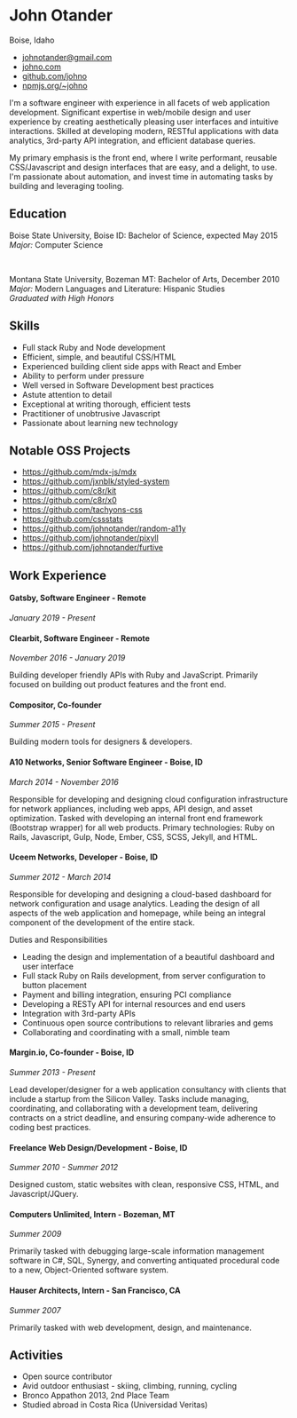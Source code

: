 # John Otander

Boise, Idaho   

- [johnotander@gmail.com](mailto:johnotander@gmail.com)   
- [johno.com](http://www.johno.com)   
- [github.com/johno](https://github.com/johno)
- [npmjs.org/~johno](https://www.npmjs.com/~johno)   

I'm a software engineer with experience in all facets of web application development. Significant expertise in web/mobile design and user experience by creating aesthetically pleasing user interfaces and intuitive interactions. Skilled at developing modern, RESTful applications with data analytics, 3rd-party API integration, and efficient database queries.

My primary emphasis is the front end, where I write performant, reusable CSS/Javascript and design interfaces that are easy, and a delight, to use. I'm passionate about automation, and invest time in automating tasks by building and leveraging tooling.

## Education

Boise State University, Boise ID: Bachelor of Science, expected May 2015   
_Major:_ Computer Science

<br />

Montana State University, Bozeman MT: Bachelor of Arts, December 2010   
_Major:_ Modern Languages and Literature: Hispanic Studies   
_Graduated with High Honors_

## Skills

  - Full stack Ruby and Node development
  - Efficient, simple, and beautiful CSS/HTML
  - Experienced building client side apps with React and Ember
  - Ability to perform under pressure
  - Well versed in Software Development best practices
  - Astute attention to detail
  - Exceptional at writing thorough, efficient tests
  - Practitioner of unobtrusive Javascript
  - Passionate about learning new technology

## Notable OSS Projects

- <https://github.com/mdx-js/mdx>
- <https://github.com/jxnblk/styled-system>
- <https://github.com/c8r/kit>
- <https://github.com/c8r/x0>
- <https://github.com/tachyons-css>
- <https://github.com/cssstats>
- <https://github.com/johnotander/random-a11y>
- <https://github.com/johnotander/pixyll>
- <https://github.com/johnotander/furtive>

## Work Experience

#### Gatsby, Software Engineer - Remote

_January 2019 - Present_

#### Clearbit, Software Engineer - Remote

_November 2016 - January 2019_

Building developer friendly APIs with Ruby and JavaScript.
Primarily focused on building out product features and the front end.

#### Compositor, Co-founder

_Summer 2015 - Present_

Building modern tools for designers & developers.

#### A10 Networks, Senior Software Engineer - Boise, ID
_March 2014 - November 2016_
 
Responsible for developing and designing cloud configuration infrastructure for network appliances, including web apps, API design, and asset optimization. Tasked with developing an internal front end framework (Bootstrap wrapper) for all web products. Primary technologies: Ruby on Rails, Javascript, Gulp, Node, Ember, CSS, SCSS, Jekyll, and HTML.


#### Uceem Networks, Developer - Boise, ID   
_Summer 2012 - March 2014_

Responsible for developing and designing a cloud-based dashboard for network configuration and usage analytics. Leading the design of all aspects of the web application and homepage, while being an integral component of the development of the entire stack.

Duties and Responsibilities   

  - Leading the design and implementation of a beautiful dashboard and user interface
  - Full stack Ruby on Rails development, from server configuration to button placement
  - Payment and billing integration, ensuring PCI compliance
  - Developing a RESTy API for internal resources and end users
  - Integration with 3rd-party APIs
  - Continuous open source contributions to relevant libraries and gems
  - Collaborating and coordinating with a small, nimble team


#### Margin.io, Co-founder - Boise, ID   
_Summer 2013 - Present_  

Lead developer/designer for a web application consultancy with clients that include a startup from the Silicon Valley. Tasks include managing, coordinating, and collaborating with a development team, delivering contracts on a strict deadline, and ensuring company-wide adherence to coding best practices.

#### Freelance Web Design/Development - Boise, ID   
_Summer 2010 - Summer 2012_  

Designed custom, static websites with clean, responsive CSS, HTML, and Javascript/JQuery.


#### Computers Unlimited, Intern - Bozeman, MT   
_Summer 2009_  

Primarily tasked with debugging large-scale information management software in C#, SQL, Synergy, and converting antiquated procedural code to a new, Object-Oriented software system.


#### Hauser Architects, Intern - San Francisco, CA   
_Summer 2007_  

Primarily tasked with web development, design, and maintenance.

## Activities

- Open source contributor
- Avid outdoor enthusiast - skiing, climbing, running, cycling
- Bronco Appathon 2013, 2nd Place Team
- Studied abroad in Costa Rica (Universidad Veritas)

